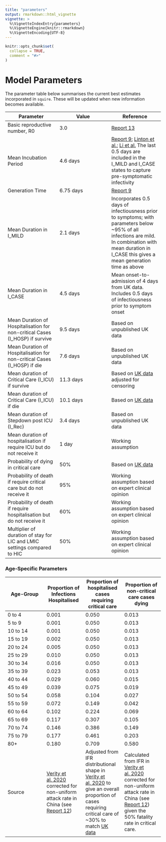 ```yaml
---
title: "parameters"
output: rmarkdown::html_vignette
vignette: >
  %\VignetteIndexEntry{parameters}
  %\VignetteEngine{knitr::rmarkdown}
  %\VignetteEncoding{UTF-8}
---
```


```r
knitr::opts_chunk$set(
  collapse = TRUE,
  comment = "#>"
)
```

# Model Parameters

The parameter table below summarises the current best estimates incorporated in `squire`. These will be updated when new information becomes available. 

| **Parameter** | **Value** | **Reference** |
| --- | --- | --- |
| Basic reproductive number, R0 | 3.0 | [Report 13](https://www.imperial.ac.uk/mrc-global-infectious-disease-analysis/covid-19/report-13-europe-npi-impact/) |
| Mean Incubation Period | 4.6 days | [Report 9](https://www.imperial.ac.uk/mrc-global-infectious-disease-analysis/covid-19/report-9-impact-of-npis-on-covid-19/); [Linton et al.](https://www.medrxiv.org/content/medrxiv/early/2020/01/28/2020.01.26.20018754.full.pdf); [Li et al.](https://www.nejm.org/doi/full/10.1056/NEJMoa2001316) The last 0.5 days are included in the I_MILD and I_CASE states to capture pre-symptomatic infectivity |
| Generation Time | 6.75 days | [Report 9](https://www.imperial.ac.uk/mrc-global-infectious-disease-analysis/covid-19/report-9-impact-of-npis-on-covid-19/) |
| Mean Duration in I\_MILD | 2.1 days | Incorporates 0.5 days of infectiousness prior to symptoms; with parameters below ~95% of all infections are mild. In combination with mean duration in I\_CASE this gives a mean generation time as above |
| Mean Duration in I\_CASE | 4.5 days | Mean onset-to-admission of 4 days from UK data. Includes 0.5 days of infectiousness prior to symptom onset |
| Mean Duration of Hospitalisation for non-critical Cases (I\_HOSP) if survive | 9.5 days | Based on unpublished UK data |
| Mean Duration of Hospitalisation for non-critical Cases (I\_HOSP) if die | 7.6 days | Based on unpublished UK data |
| Mean duration of Critical Care (I\_ICU) if survive | 11.3 days | Based on [UK data](https://www.icnarc.org/Our-Audit/Audits/Cmp/Reports) adjusted for censoring |
| Mean duration of Critical Care (I\_ICU) if die | 10.1 days | Based on [UK data](https://www.icnarc.org/Our-Audit/Audits/Cmp/Reports) |
| Mean duration of Stepdown post ICU (I\_Rec) | 3.4 days | Based on unpublished UK data |
| Mean duration of hospitalisation if require ICU but do not receive it | 1 day | Working assumption |
| Probability of dying in critical care | 50% | Based on [UK data](https://www.icnarc.org/Our-Audit/Audits/Cmp/Reports) |
| Probability of death if require critical care but do not receive it | 95% | Working assumption based on expert clinical opinion |
| Probability of death if require hospitalisation but do not receive it | 60% | Working assumption based on expert clinical opinion |
| Multiplier of duration of stay for LIC and LMIC settings compared to HIC | 50% | Working assumption based on expert clinical opinion |

### Age-Specific Parameters

| **Age-Group** | **Proportion of Infections Hospitalised** | **Proportion of hospitalised cases requiring critical care** | **Proportion of non-critical care cases dying** |
| --- | --- | --- | --- |
| 0 to 4 | 0.001 | 0.050 | 0.013 |
| 5 to 9 | 0.001 | 0.050 | 0.013 |
| 10 to 14 | 0.001 | 0.050 | 0.013 |
| 15 to 19 | 0.002 | 0.050 | 0.013 |
| 20 to 24 | 0.005 | 0.050 | 0.013 |
| 25 to 29 | 0.010 | 0.050 | 0.013 |
| 30 to 34 | 0.016 | 0.050 | 0.013 |
| 35 to 39 | 0.023 | 0.053 | 0.013 |
| 40 to 44 | 0.029 | 0.060 | 0.015 |
| 45 to 49 | 0.039 | 0.075 | 0.019 |
| 50 to 54 | 0.058 | 0.104 | 0.027 |
| 55 to 59 | 0.072 | 0.149 | 0.042 |
| 60 to 64 | 0.102 | 0.224 | 0.069 |
| 65 to 69 | 0.117 | 0.307 | 0.105 |
| 70 to 74 | 0.146 | 0.386 | 0.149 |
| 75 to 79 | 0.177 | 0.461 | 0.203 |
| 80+ | 0.180 | 0.709 | 0.580 |
| Source | [Verity et al. 2020](https://www.thelancet.com/pdfs/journals/laninf/PIIS1473-3099(20)30243-7.pdf) corrected for non-uniform attack rate in China (see [Report 12](https://www.imperial.ac.uk/mrc-global-infectious-disease-analysis/covid-19/report-12-global-impact-covid-19/)) | Adjusted from IFR distributional shape in [Verity et al. 2020](https://www.thelancet.com/pdfs/journals/laninf/PIIS1473-3099(20)30243-7.pdf) to give an overall proportion of cases requiring critical care of ~30% to match [UK data](https://www.icnarc.org/Our-Audit/Audits/Cmp/Reports) | Calculated from IFR in [Verity et al. 2020](https://www.thelancet.com/pdfs/journals/laninf/PIIS1473-3099(20)30243-7.pdf) corrected for non-uniform attack rate in China (see [Report 12](https://www.imperial.ac.uk/mrc-global-infectious-disease-analysis/covid-19/report-12-global-impact-covid-19/)) given the 50% fatality rate in critical care. |
<br>
